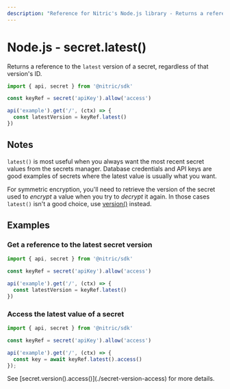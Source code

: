 ```yaml
---
description: "Reference for Nitric's Node.js library - Returns a reference to the latest version of a secret, regardless of that version's ID."
---
```


# Node.js - secret.latest()

Returns a reference to the `latest` version of a secret, regardless of that version's ID.

```javascript
import { api, secret } from '@nitric/sdk'

const keyRef = secret('apiKey').allow('access')

api('example').get('/', (ctx) => {
  const latestVersion = keyRef.latest()
})
```

## Notes

`latest()` is most useful when you always want the most recent secret values from the secrets manager. Database credentials and API keys are good examples of secrets where the latest value is usually what you want.

For symmetric encryption, you'll need to retrieve the version of the secret used to _encrypt_ a value when you try to _decrypt_ it again. In those cases `latest()` isn't a good choice, use [version()](./secret-version) instead.

## Examples

### Get a reference to the latest secret version

```javascript
import { api, secret } from '@nitric/sdk'

const keyRef = secret('apiKey').allow('access')

api('example').get('/', (ctx) => {
  const latestVersion = keyRef.latest()
})
```

### Access the latest value of a secret

```javascript
import { api, secret } from '@nitric/sdk'

const keyRef = secret('apiKey').allow('access')

api('example').get('/', (ctx) => {
  const key = await keyRef.latest().access()
});
```

<Note>
  See [secret.version().access()](./secret-version-access) for more details.
</Note>
